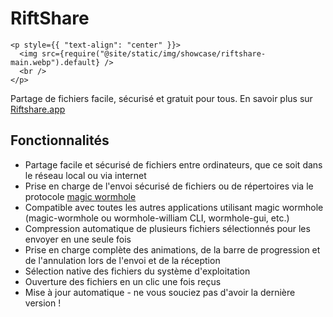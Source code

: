 # RiftShare

```mdx-code-block
<p style={{ "text-align": "center" }}>
  <img src={require("@site/static/img/showcase/riftshare-main.webp").default} />
  <br />
</p>
```

Partage de fichiers facile, sécurisé et gratuit pour tous. En savoir plus sur [Riftshare.app](https://riftshare.app)

## Fonctionnalités

- Partage facile et sécurisé de fichiers entre ordinateurs, que ce soit dans le réseau local ou via internet
- Prise en charge de l'envoi sécurisé de fichiers ou de répertoires via le protocole [magic wormhole](https://magic-wormhole.readthedocs.io/en/latest/)
- Compatible avec toutes les autres applications utilisant magic wormhole (magic-wormhole ou wormhole-william CLI, wormhole-gui, etc.)
- Compression automatique de plusieurs fichiers sélectionnés pour les envoyer en une seule fois
- Prise en charge complète des animations, de la barre de progression et de l'annulation lors de l'envoi et de la réception
- Sélection native des fichiers du système d'exploitation
- Ouverture des fichiers en un clic une fois reçus
- Mise à jour automatique - ne vous souciez pas d'avoir la dernière version !